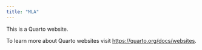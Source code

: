 ```yaml
---
title: "MLA"
---
```


This is a Quarto website.

To learn more about Quarto websites visit <https://quarto.org/docs/websites>.

